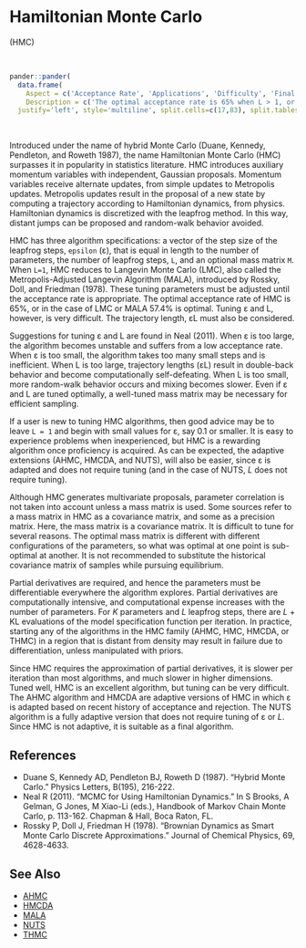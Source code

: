 # <a name='hmc'>Hamiltonian Monte Carlo</a>

(<a name='hmc'>HMC</a>)

<br>
```r
pander::pander(
  data.frame(
    Aspect = c('Acceptance Rate', 'Applications', 'Difficulty', 'Final Algorithm?', 'Proposal'),
    Description = c('The optimal acceptance rate is 65% when L > 1, or 57.4% when L = 1. The observed acceptance rate may be suitable in the interval [60%,70%] when L > 1, or [40%,80%] when L = 1.', 'This is a widely applicable, general-purpose algorithm that is best suited to models with a small number of parameters. The number of model evaluations per iteration increases with the number of parameters.','This algorithm is difficult for a beginner. It has three algorithm specifications, all require tuning, and tuning is difficult.','Yes.', 'Multivariate. Proposals are multivariate only in the sense that proposals for multiple parameters are generated at once. Each iteration involves numerous proposals, due to partial derivatives and L.')),
  justify='left', style='multiline', split.cells=c(17,83), split.tables=Inf)
```

<br>

Introduced under the name of hybrid Monte Carlo (Duane, Kennedy, Pendleton, and Roweth 1987), the name Hamiltonian Monte Carlo (HMC) surpasses it in popularity in statistics literature. HMC introduces auxiliary momentum variables with independent, Gaussian proposals. Momentum variables receive alternate updates, from simple updates to Metropolis updates. Metropolis updates result in the proposal of a new state by computing a trajectory according to Hamiltonian dynamics, from physics. Hamiltonian dynamics is discretized with the leapfrog method. In this way, distant jumps can be proposed and random-walk behavior avoided.

HMC has three algorithm specifications: a vector of the step size of the leapfrog steps, `epsilon` (ε), that is equal in length to the number of parameters, the number of leapfrog steps, `L`, and an optional mass matrix `M`. When `L=1`, HMC reduces to Langevin Monte Carlo (LMC), also called the Metropolis-Adjusted Langevin Algorithm (MALA), introduced by Rossky, Doll, and Friedman (1978). These tuning parameters must be adjusted until the acceptance rate is appropriate. The optimal acceptance rate of HMC is 65%, or in the case of LMC or MALA 57.4% is optimal. Tuning ε and L, however, is very difficult. The trajectory length, εL must also be considered.

Suggestions for tuning ε and L are found in Neal (2011). When ε is too large, the algorithm becomes unstable and suffers from a low acceptance rate. When ε is too small, the algorithm takes too many small steps and is inefficient. When L is too large, trajectory lengths (εL) result in double-back behavior and become computationally self-defeating. When L is too small, more random-walk behavior occurs and mixing becomes slower. Even if ε and L are tuned optimally, a well-tuned mass matrix may be necessary for efficient sampling.

If a user is new to tuning HMC algorithms, then good advice may be to leave `L = 1` and begin with small values for ε, say 0.1 or smaller. It is easy to experience problems when inexperienced, but HMC is a rewarding algorithm once proficiency is acquired. As can be expected, the adaptive extensions (AHMC, HMCDA, and NUTS), will also be easier, since ε is adapted and does not require tuning (and in the case of NUTS, $L$ does not require tuning).

Although HMC generates multivariate proposals, parameter correlation is not taken into account unless a mass matrix is used. Some sources refer to a mass matrix in HMC as a covariance matrix, and some as a precision matrix. Here, the mass matrix is a covariance matrix. It is difficult to tune for several reasons. The optimal mass matrix is different with different configurations of the parameters, so what was optimal at one point is sub-optimal at another. It is not recommended to substitute the historical covariance matrix of samples while pursuing equilibrium.

Partial derivatives are required, and hence the parameters must be differentiable everywhere the algorithm explores. Partial derivatives are computationally intensive, and computational expense increases with the number of parameters. For $K$ parameters and $L$ leapfrog steps, there are $L$ + KL evaluations of the model specification function per iteration. In practice, starting any of the algorithms in the HMC family (AHMC, HMC, HMCDA, or THMC) in a region that is distant from density may result in failure due to differentiation, unless manipulated with priors.

Since HMC requires the approximation of partial derivatives, it is slower per iteration than most algorithms, and much slower in higher dimensions. Tuned well, HMC is an excellent algorithm, but tuning can be very difficult. The AHMC algorithm and HMCDA are adaptive versions of HMC in which ε is adapted based on recent history of acceptance and rejection. The NUTS algorithm is a fully adaptive version that does not require tuning of ε or $L$. Since HMC is not adaptive, it is suitable as a final algorithm.

## References

- Duane S, Kennedy AD, Pendleton BJ, Roweth D (1987). "Hybrid Monte Carlo." Physics Letters, B(195), 216-222.
- Neal R (2011). "MCMC for Using Hamiltonian Dynamics." In S Brooks, A Gelman, G Jones, M Xiao-Li (eds.), Handbook of Markov Chain Monte Carlo, p. 113-162. Chapman & Hall, Boca Raton, FL.
- Rossky P, Doll J, Friedman H (1978). "Brownian Dynamics as Smart Monte Carlo Discrete Approximations." Journal of Chemical Physics, 69, 4628-4633.


## See Also

- [AHMC](#ahmc)
- [HMCDA](#hmcda)
- [MALA](#mala)
- [NUTS](#nuts)
- [THMC](#thmc)

